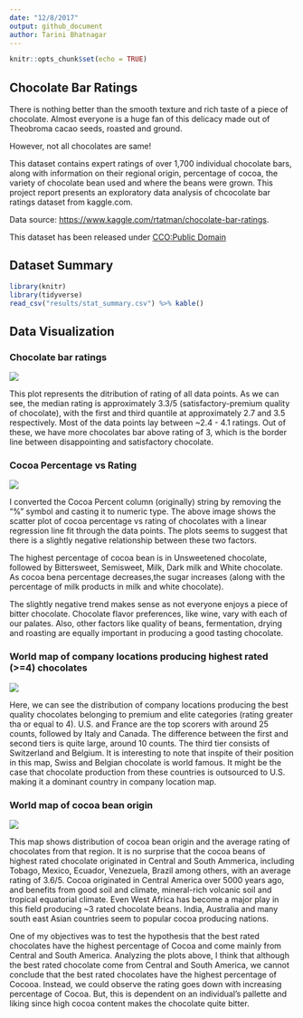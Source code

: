 ```yaml
---
date: "12/8/2017"
output: github_document
author: Tarini Bhatnagar
---
```


```r
knitr::opts_chunk$set(echo = TRUE)
```

## Chocolate Bar Ratings

There is nothing better than the smooth texture and rich taste of a piece of chocolate. Almost everyone is a huge fan of this delicacy made out of Theobroma cacao seeds, roasted and ground. 

However, not all chocolates are same!

This dataset contains expert ratings of over 1,700 individual chocolate bars, along with information on their regional origin, percentage of cocoa, the variety of chocolate bean used and where the beans were grown.
This project report presents an exploratory data analysis of chcocolate bar ratings dataset from kaggle.com.

Data source: [https://www.kaggle.com/rtatman/chocolate-bar-ratings](https://www.kaggle.com/rtatman/chocolate-bar-ratings).

This dataset has been released under [CCO:Public Domain](https://creativecommons.org/publicdomain/zero/1.0/)

## Dataset Summary

```r
library(knitr)
library(tidyverse)
read_csv("results/stat_summary.csv") %>% kable()
```

## Data Visualization

### Chocolate bar ratings

![](../results/figures/rating_boxplot.png)

This plot represents the ditribution of rating of all data points. As we can see, the median rating is approximately 3.3/5 (satisfactory-premium quality of chocolate), with the first and third quantile at approximately 2.7 and 3.5 respectively. Most of the data points lay between ~2.4 - 4.1 ratings. Out of these, we have more chocolates bar above rating of 3, which is the border line between disappointing and satisfactory chocolate.

### Cocoa Percentage vs Rating

![](../results/figures/rating_cocoa_scatter.png)

I converted the Cocoa Percent column (originally) string by removing the "%" symbol and casting it to numeric type. The above image shows the scatter plot of cocoa percentage vs rating of chocolates with a linear regression line fit through the data points. The plots seems to suggest that there is a slightly negative relationship between these two factors.

The highest percentage of cocoa bean is in Unsweetened chocolate, followed by Bittersweet, Semisweet, Milk, Dark milk and White chocolate. As cocoa bena percentage decreases,the sugar increases (along with the percentage of milk products in milk and white chocolate). 

The slightly negative trend makes sense as not everyone enjoys a piece of bitter chocolate. Chocolate flavor preferences, like wine, vary with each of our palates. Also, other factors like quality of beans, fermentation, drying and roasting are equally important in producing a good tasting chocolate.

### World map of company locations producing highest rated (>=4) chocolates

![](../results/figures/world_comp_loc.png)

Here, we can see the distribution of company locations producing the best quality chocolates belonging to premium and elite categories (rating greater tha or equal to 4). U.S. and France are the top scorers with around 25 counts, followed by Italy and Canada. The difference between the first and second tiers is quite large, around 10 counts. The third tier consists of Switzerland and Belgium. It is interesting to note that inspite of their position in this map,  Swiss and Belgian chocolate is world famous. It might be the case that chocolate production from these countries is outsourced to U.S. making it a dominant country in company location map.

### World map of cocoa bean origin

![](../results/figures/world_bean_origin.png)

This map shows distribution of cocoa bean origin and the average rating of chocolates from that region. It is no surprise that the cocoa beans of highest rated chocolate originated in Central and South Ammerica, including Tobago, Mexico, Ecuador, Venezuela, Brazil among others, with an average rating of 3.6/5. Cocoa originated in Central America over 5000 years ago, and benefits from good soil and climate, mineral-rich volcanic soil and tropical equatorial climate. Even West Africa has become a major play in this field producing ~3 rated chocolate beans. India, Australia and many south east Asian countries seem to popular cocoa producing nations.

One of my objectives was to test the hypothesis that the best rated chocolates have the highest percentage of Cocoa and come mainly from Central and South America.
Analyzing the plots above, I think that although the best rated chocolate come from Central and South America, we cannot conclude that the best rated chocolates have the highest percentage of Cocooa. Instead, we could observe the rating goes down with increasing percentage of Cocoa. But, this is dependent on an individual's pallette and liking since high cocoa content makes the chocolate quite bitter.
